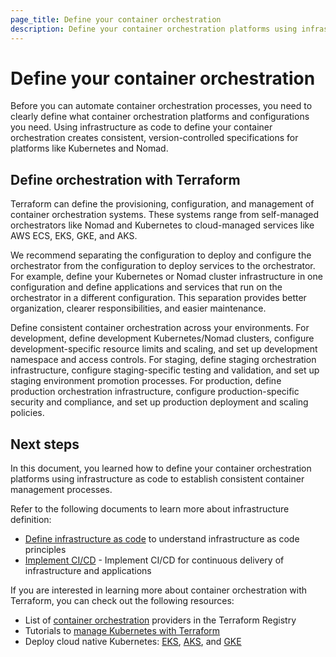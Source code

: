 ```yaml
---
page_title: Define your container orchestration
description: Define your container orchestration platforms using infrastructure as code to establish consistent container management processes.
---
```


# Define your container orchestration

Before you can automate container orchestration processes, you need to clearly define what container orchestration platforms and configurations you need. Using infrastructure as code to define your container orchestration creates consistent, version-controlled specifications for platforms like Kubernetes and Nomad.

## Define orchestration with Terraform

Terraform can define the provisioning, configuration, and management of container orchestration systems. These systems range from self-managed orchestrators like Nomad and Kubernetes to cloud-managed services like AWS ECS, EKS, GKE, and AKS.

We recommend separating the configuration to deploy and configure the orchestrator from the configuration to deploy services to the orchestrator. For example, define your Kubernetes or Nomad cluster infrastructure in one configuration and define applications and services that run on the orchestrator in a different configuration. This separation provides better organization, clearer responsibilities, and easier maintenance.

Define consistent container orchestration across your environments. For development, define development Kubernetes/Nomad clusters, configure development-specific resource limits and scaling, and set up development namespace and access controls. For staging, define staging orchestration infrastructure, configure staging-specific testing and validation, and set up staging environment promotion processes. For production, define production orchestration infrastructure, configure production-specific security and compliance, and set up production deployment and scaling policies.

## Next steps

In this document, you learned how to define your container orchestration platforms using infrastructure as code to establish consistent container management processes.

Refer to the following documents to learn more about infrastructure definition:

- [Define infrastructure as code](/well-architected-framework/define-and-automate-processes/define/infrastructure) to understand infrastructure as code principles
- [Implement CI/CD](/well-architected-framework/define-and-automate-processes/automate/cicd) - Implement CI/CD for continuous delivery of infrastructure and applications

If you are interested in learning more about container orchestration with Terraform, you can check out the following resources:

- List of [container orchestration](https://registry.terraform.io/browse/providers?category=container-orchestration) providers in the Terraform Registry
- Tutorials to [manage Kubernetes with Terraform](/terraform/tutorials/kubernetes)
- Deploy cloud native Kubernetes: [EKS](/terraform/tutorials/kubernetes/eks), [AKS](/terraform/tutorials/kubernetes/aks), and [GKE](/terraform/tutorials/kubernetes/gke)